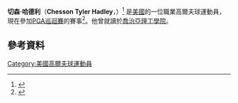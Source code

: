 {{Infobox golfer
| name              = Chesson Hadley
| image             = 
| image_size        = 150px
| caption           = 
| fullname          = Chesson Tyler Hadley
| nickname          = 
| birth_date        = {{Birth date and age|1987|7|5}}
| birth_place       = 美國[[羅里_(北卡羅來納州)|羅里 (北卡羅來納州)]]
| death_date        = <!-- {{Death date and age|YYYY|MM|DD|1987|7|5}} -->
| death_place       = 
| height            = {{height|ft=6|in=4}}
| weight            = {{convert|165|lb|kg st|abbr=on}}
| nationality       = {{USA}}
| residence         = 羅里
| spouse            = Amanda (m. 2010)
| partner           = 
| children          = Hughes, Hollins
| college           = [[Georgia_Tech|Georgia Tech]]
| yearpro           = 2010
| retired           = <!-- Year retired -->
| tour              = [[PGA巡迴賽|PGA巡迴賽]]
| extour            = [[Web.com巡迴賽|Web.com巡迴賽]]
| prowins           = 4
| pgawins           = 1
| eurowins          = <!-- Number of European Tour wins -->
| japwins           = <!-- Number of Japan Golf Tour wins -->
| asiawins          = <!-- Number of Asian Tour wins -->
| sunwins           = <!-- Number of Sunshine Tour wins -->
| auswins           = <!-- Number of PGA Tour of Australasia wins -->
| nwidewins         = 2
| chalwins          = <!-- Number of Challenge Tour wins -->
| champwins         = <!-- Number of Champions Tour wins -->
| seneurowins       = <!-- Number of European Seniors Tour wins -->
| otherwins         = 1
| majorwins         = <!-- Number of Major Championship wins -->
| masters           = DNP
| usopen            = DNP
| open              = CUT: 2014
| pga               = T61: 2015
| wghofid           = <!-- World Golf Hall of Fame member ID -->
| wghofyear         = <!-- World Golf Hall of Fame year inducted -->
| award1            = [[PGA_Tour_Rookie_of_the_Year|PGA Tour<br>Rookie of the Year]]
| year1             = [[2014_PGA_Tour|2014]]
| award2            = 
| year2             = 
| awardssection     = <!-- location of awards page or section -->
}}
'''切森·哈德利'''（'''Chesson Tyler Hadley'''，{{bd|1987年|7月5日}}）<ref name=gt>{{cite web |url=http://www.ramblinwreck.com/sports/m-golf/mtt/chesson_hadley_263367.html |title=Georgia Tech profile |accessdate=June 24, 2013 |archive-url=https://web.archive.org/web/20131005124638/http://www.ramblinwreck.com/sports/m-golf/mtt/chesson_hadley_263367.html |archive-date=2013-10-05 |dead-url=yes }}</ref> 是[[美國|美國]]的一位職業高爾夫球運動員，現在參加[[PGA巡迴賽|PGA巡迴賽]]的賽事<ref name=gt>{{cite web |url=http://www.ramblinwreck.com/sports/m-golf/mtt/chesson_hadley_263367.html |title=Georgia Tech profile |accessdate=June 24, 2013 |archive-url=https://web.archive.org/web/20131005124638/http://www.ramblinwreck.com/sports/m-golf/mtt/chesson_hadley_263367.html |archive-date=2013-10-05 |dead-url=yes }}</ref>。他曾就讀於[[喬治亞理工學院|喬治亞理工學院]]。
==參考資料==
{{reflist}}
[[Category:美國高爾夫球運動員|Category:美國高爾夫球運動員]]